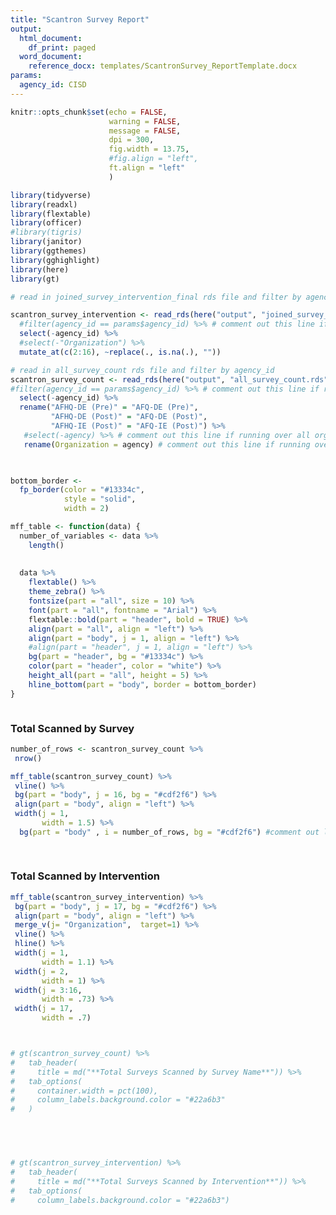 ```yaml
---
title: "Scantron Survey Report"
output:
  html_document:
    df_print: paged
  word_document:
    reference_docx: templates/ScantronSurvey_ReportTemplate.docx
params:
  agency_id: CISD
---
```


```r
knitr::opts_chunk$set(echo = FALSE,
                      warning = FALSE,
                      message = FALSE,
                      dpi = 300,
                      fig.width = 13.75,
                      #fig.align = "left",
                      ft.align = "left"
                      )
```


```r
library(tidyverse)
library(readxl)
library(flextable)
library(officer)
#library(tigris)
library(janitor)
library(ggthemes)
library(gghighlight)
library(here)
library(gt)

```


```r

# read in joined_survey_intervention_final rds file and filter by agency_id

scantron_survey_intervention <- read_rds(here("output", "joined_survey_intervention_final.rds")) %>%
  #filter(agency_id == params$agency_id) %>% # comment out this line if running rmarkdown rpt over all
  select(-agency_id) %>%
  #select(-"Organization") %>%
  mutate_at(c(2:16), ~replace(., is.na(.), "")) 

# read in all_survey_count rds file and filter by agency_id
scantron_survey_count <- read_rds(here("output", "all_survey_count.rds")) %>%
#filter(agency_id == params$agency_id) %>% # comment out this line if running rmarkdown rpt over all
  select(-agency_id) %>%
  rename("AFHQ-DE (Pre)" = "AFQ-DE (Pre)",
         "AFHQ-DE (Post)" = "AFQ-DE (Post)",
         "AFHQ-IE (Post)" = "AFQ-IE (Post)") %>%  
   #select(-agency) %>% # comment out this line if running over all orgs
   rename(Organization = agency) # comment out this line if running over just one org
  



```


```r
bottom_border <-
  fp_border(color = "#13334c",
            style = "solid",
            width = 2)

mff_table <- function(data) {
  number_of_variables <- data %>%
    length()
  
  
  data %>%
    flextable() %>%
    theme_zebra() %>%
    fontsize(part = "all", size = 10) %>%
    font(part = "all", fontname = "Arial") %>%
    flextable::bold(part = "header", bold = TRUE) %>%
    align(part = "all", align = "left") %>%
    align(part = "body", j = 1, align = "left") %>%
    #align(part = "header", j = 1, align = "left") %>%
    bg(part = "header", bg = "#13334c") %>%
    color(part = "header", color = "white") %>%
    height_all(part = "all", height = 5) %>%
    hline_bottom(part = "body", border = bottom_border) 
}



```
### Total Scanned by Survey
```r
number_of_rows <- scantron_survey_count %>%
 nrow()

mff_table(scantron_survey_count) %>%
 vline() %>%
 bg(part = "body", j = 16, bg = "#cdf2f6") %>%
 align(part = "body", align = "left") %>%
 width(j = 1,
       width = 1.5) %>%
  bg(part = "body" , i = number_of_rows, bg = "#cdf2f6") #comment out line if running org-specific report
  
  
```
### Total Scanned by Intervention
```r
mff_table(scantron_survey_intervention) %>%
 bg(part = "body", j = 17, bg = "#cdf2f6") %>%
 align(part = "body", align = "left") %>%
 merge_v(j= "Organization",  target=1) %>%
 vline() %>%
 hline() %>%
 width(j = 1,
       width = 1.1) %>%
 width(j = 2,
       width = 1) %>%
 width(j = 3:16,
       width = .73) %>%
 width(j = 17,
       width = .7) 




```
 
```r

# gt(scantron_survey_count) %>%
#   tab_header(
#     title = md("**Total Surveys Scanned by Survey Name**")) %>%
#   tab_options(
#     container.width = pct(100),
#     column_labels.background.color = "#22a6b3"
#   )



  
```

  
```r

# gt(scantron_survey_intervention) %>%
#   tab_header(
#     title = md("**Total Surveys Scanned by Intervention**")) %>%
#   tab_options(
#     column_labels.background.color = "#22a6b3") 
  
  

```


